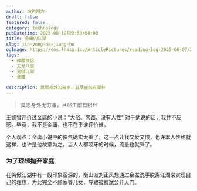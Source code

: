 ```yaml
---
author: 游钓四方
draft: false
featured: false
category: technology
pubDatetime: 2025-08-19T22:50+08:00
title: 金庸的江湖
slug: jin-yong-de-jiang-hu
ogImage: https://cos.lhasa.icu/ArticlePictures/reading-log-2025-06-07/20250713224907_18.jpg_81
tags:
  - 神雕侠侣
  - 天龙八部
  - 笑傲江湖
  - 金庸

description: 莫思身外无穷事，且尽生前有限杯
---
```



> 莫思身外无穷事，且尽生前有限杯

王朔曾评价过金庸的小说：“大俗、套路、没有人性” 对于他说的话，我并不反感。毕竟，我不是金庸，也不在乎谁评价谁。

个人观点：金庸小说中的侠气确实太重了，这一点让我又爱又恨，也许本人性格就这样，也许是他故意为之，当人人都咬牙的时候，流量也就来了。

### 为了理想抛弃家庭

在笑傲江湖中有一段印象蛮深的，衡山派刘正风想通过金盆洗手脱离江湖来实现自己的理想，为此完全不顾家眷儿女，导致被费斌公开灭门。

